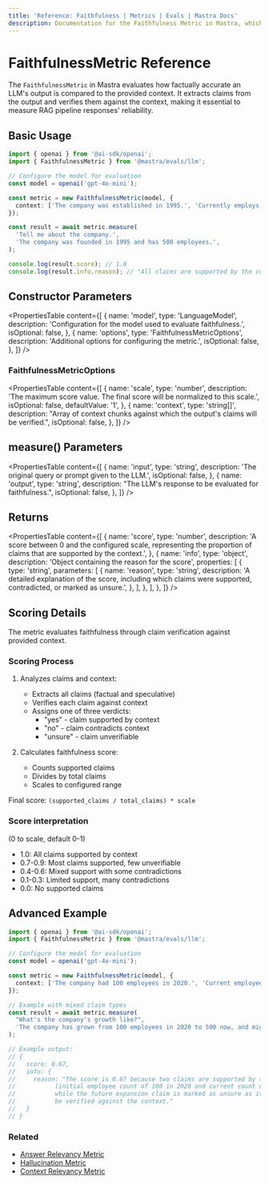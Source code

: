 ```yaml
---
title: 'Reference: Faithfulness | Metrics | Evals | Mastra Docs'
description: Documentation for the Faithfulness Metric in Mastra, which evaluates the factual accuracy of LLM outputs compared to the provided context.
---
```


# FaithfulnessMetric Reference

The `FaithfulnessMetric` in Mastra evaluates how factually accurate an LLM's output is compared to the provided context. It extracts claims from the output and verifies them against the context, making it essential to measure RAG pipeline responses' reliability.

## Basic Usage

```typescript
import { openai } from '@ai-sdk/openai';
import { FaithfulnessMetric } from '@mastra/evals/llm';

// Configure the model for evaluation
const model = openai('gpt-4o-mini');

const metric = new FaithfulnessMetric(model, {
  context: ['The company was established in 1995.', 'Currently employs around 450-550 people.'],
});

const result = await metric.measure(
  'Tell me about the company.',
  'The company was founded in 1995 and has 500 employees.',
);

console.log(result.score); // 1.0
console.log(result.info.reason); // "All claims are supported by the context."
```

## Constructor Parameters

<PropertiesTable
  content={[
    {
      name: 'model',
      type: 'LanguageModel',
      description: 'Configuration for the model used to evaluate faithfulness.',
      isOptional: false,
    },
    {
      name: 'options',
      type: 'FaithfulnessMetricOptions',
      description: 'Additional options for configuring the metric.',
      isOptional: false,
    },
  ]}
/>

### FaithfulnessMetricOptions

<PropertiesTable
  content={[
    {
      name: 'scale',
      type: 'number',
      description: 'The maximum score value. The final score will be normalized to this scale.',
      isOptional: false,
      defaultValue: '1',
    },
    {
      name: 'context',
      type: 'string[]',
      description: "Array of context chunks against which the output's claims will be verified.",
      isOptional: false,
    },
  ]}
/>

## measure() Parameters

<PropertiesTable
  content={[
    {
      name: 'input',
      type: 'string',
      description: 'The original query or prompt given to the LLM.',
      isOptional: false,
    },
    {
      name: 'output',
      type: 'string',
      description: "The LLM's response to be evaluated for faithfulness.",
      isOptional: false,
    },
  ]}
/>

## Returns

<PropertiesTable
  content={[
    {
      name: 'score',
      type: 'number',
      description:
        'A score between 0 and the configured scale, representing the proportion of claims that are supported by the context.',
    },
    {
      name: 'info',
      type: 'object',
      description: 'Object containing the reason for the score',
      properties: [
        {
          type: 'string',
          parameters: [
            {
              name: 'reason',
              type: 'string',
              description:
                'A detailed explanation of the score, including which claims were supported, contradicted, or marked as unsure.',
            },
          ],
        },
      ],
    },
  ]}
/>

## Scoring Details

The metric evaluates faithfulness through claim verification against provided context.

### Scoring Process

1. Analyzes claims and context:

   - Extracts all claims (factual and speculative)
   - Verifies each claim against context
   - Assigns one of three verdicts:
     - "yes" - claim supported by context
     - "no" - claim contradicts context
     - "unsure" - claim unverifiable

2. Calculates faithfulness score:
   - Counts supported claims
   - Divides by total claims
   - Scales to configured range

Final score: `(supported_claims / total_claims) * scale`

### Score interpretation

(0 to scale, default 0-1)

- 1.0: All claims supported by context
- 0.7-0.9: Most claims supported, few unverifiable
- 0.4-0.6: Mixed support with some contradictions
- 0.1-0.3: Limited support, many contradictions
- 0.0: No supported claims

## Advanced Example

```typescript
import { openai } from '@ai-sdk/openai';
import { FaithfulnessMetric } from '@mastra/evals/llm';

// Configure the model for evaluation
const model = openai('gpt-4o-mini');

const metric = new FaithfulnessMetric(model, {
  context: ['The company had 100 employees in 2020.', 'Current employee count is approximately 500.'],
});

// Example with mixed claim types
const result = await metric.measure(
  "What's the company's growth like?",
  'The company has grown from 100 employees in 2020 to 500 now, and might expand to 1000 by next year.',
);

// Example output:
// {
//   score: 0.67,
//   info: {
//     reason: "The score is 0.67 because two claims are supported by the context
//           (initial employee count of 100 in 2020 and current count of 500),
//           while the future expansion claim is marked as unsure as it cannot
//           be verified against the context."
//   }
// }
```

### Related

- [Answer Relevancy Metric](./answer-relevancy)
- [Hallucination Metric](./hallucination)
- [Context Relevancy Metric](./context-relevancy)
